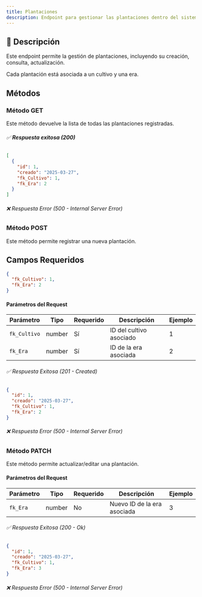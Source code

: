 ```yaml
---
title: Plantaciones
description: Endpoint para gestionar las plantaciones dentro del sistema AgroSoft.
---
```



## 🔹 **Descripción**
Este endpoint permite la gestión de plantaciones, incluyendo su creación, consulta, actualización.

Cada plantación está asociada a un cultivo y una era.

## Métodos

### Método GET

<ApiBaseBanner 
  method="GET" 
  path="/plantaciones/" 
  baseUrl="http://127.0.0.1:8000"
/> 
Este método devuelve la lista de todas las plantaciones registradas.  
###### ✅ **Respuesta exitosa (200)**
```json
[
  {
    "id": 1,
    "creado": "2025-03-27",
    "fk_Cultivo": 1,
    "fk_Era": 2
  }
]
```
###### ❌ Respuesta Error (500 - Internal Server Error)

### Método POST

<ApiBaseBanner 
  method="POST" 
  path="/plantaciones/" 
  baseUrl="http://127.0.0.1:8000"
/>
Este método permite registrar una nueva plantación.

## **Campos Requeridos**
```json
{
  "fk_Cultivo": 1,
  "fk_Era": 2
}
```
#### **Parámetros del Request** 

| Parámetro    | Tipo    | Requerido | Descripción               | Ejemplo |
|-------------|--------|-----------|---------------------------|---------|
| `fk_Cultivo` | number | Sí        | ID del cultivo asociado   | 1       |
| `fk_Era`    | number | Sí        | ID de la era asociada     | 2       |

###### ✅ Respuesta Exitosa (201 - Created)
```json
{
  "id": 1,
  "creado": "2025-03-27",
  "fk_Cultivo": 1,
  "fk_Era": 2
}
```
###### ❌ Respuesta Error (500 - Internal Server Error)

### Método PATCH

<ApiBaseBanner 
  method="PATCH" 
  path="/plantaciones/{id}/" 
  baseUrl="http://127.0.0.1:8000"
/>

Este método permite actualizar/editar una plantación.
#### **Parámetros del Request**
| Parámetro    | Tipo    | Requerido | Descripción               | Ejemplo |
|-------------|--------|-----------|---------------------------|---------|
| `fk_Era`    | number | No        | Nuevo ID de la era asociada | 3       |

###### ✅ Respuesta Exitosa (200 - Ok)
```json
{
  "id": 1,
  "creado": "2025-03-27",
  "fk_Cultivo": 1,
  "fk_Era": 3
}
```
###### ❌ Respuesta Error (500 - Internal Server Error)
